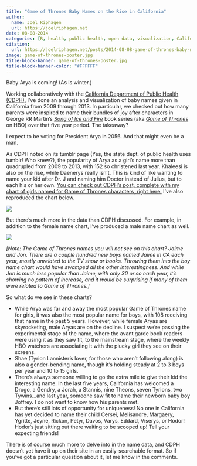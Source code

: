 ```yaml
---
title: "Game of Thrones Baby Names on the Rise in California"
author:
  name: Joel Riphagen
  url: https://joelriphagen.net
date: 08-08-2014
categories: [R, health, public health, open data, visualization, California]
citation:
  url: https://joelriphagen.net/posts/2014-08-08-game-of-thrones-baby-names/
image: game-of-thrones-poster.jpg
title-block-banner: game-of-thrones-poster.jpg
title-block-banner-color: "#FFFFFF"
---
```


Baby Arya is coming! (As is winter.)

Working collaboratively with the [California Department of Public Health (CDPH)](https://www.cdph.ca.gov/), I’ve done an analysis and visualization of baby names given in California from 2009 through 2013. In particular, we checked out how many parents were inspired to name their bundles of joy after characters in George RR Martin’s [_Song of Ice and Fire_](https://georgerrmartin.com/book-category/?cat=song-of-ice-and-fire) book series (aka [_Game of Thrones_](https://www.hbo.com/game-of-thrones#/) on HBO) over that five year period. The takeaway?

I expect to be voting for President Arya in 2056. And that might even be a man.

As CDPH noted on its tumblr page (Yes, the state dept. of public health uses tumblr! Who knew?), the popularity of Arya as a girl’s name more than quadrupled from 2009 to 2013, with 152 so christened last year. Khaleesi is also on the rise, while Daenerys really isn’t. This is kind of like wanting to name your kid after Dr. J and naming him Doctor instead of Julius, but to each his or her own. [You can check out CDPH’s post, complete with my chart of girls named for Game of Thrones characters, right here.](https://cdphopendata.tumblr.com/post/94107141030/hbos-game-of-thrones-inspires-baby-names) I’ve also reproduced the chart below.

![](Girl GOT Stacked 2.png){fig-alt="A chart showing number of girls named for different Games of Thrones characters over time"}

But there’s much more in the data than CDPH discussed. For example, in addition to the female name chart, I’ve produced a male name chart as well.

![](Boys GOT Stacked 2.png){fig-alt="A chart showing number of boys named for different Games of Thrones characters over time"}

_[Note: The Game of Thrones names you will not see on this chart? Jaime and Jon. There are a couple hundred new boys named Jaime in CA each year, mostly unrelated to the TV show or books. Throwing them into the boy name chart would have swamped all the other interestingness. And while Jon is much less popular than Jaime, with only 30 or so each year, it’s showing no pattern of increase, and it would be surprising if many of them were related to Game of Thrones.]_

So what do we see in these charts?

* While Arya was far and away the most popular Game of Thrones name for girls, it was also the most popular name for boys, with 108 receiving that name in the past 5 years. However, while female Aryas are skyrocketing, male Aryas are on the decline. I suspect we’re passing the experimental stage of the name, where the avant garde book readers were using it as they saw fit, to the mainstream stage, where the weekly HBO watchers are associating it with the plucky girl they see on their screens.
* Shae (Tyrion Lannister’s lover, for those who aren’t following along) is also a gender-bending name, though it’s holding steady at 2 to 3 boys per year and 10 to 15 girls.
* There’s always someone willing to go the extra mile to give their kid the interesting name. In the last five years, California has welcomed a Drogo, a Gendry, a Jorah, a Stannis, nine Theons, seven Tyrions, two Tywins…and last year, someone saw fit to name their newborn baby boy Joffrey. I do not want to know how his parents met.
* But there’s still lots of opportunity for uniqueness! No one in California has yet decided to name their child Cersei, Melisandre, Margaery, Ygritte, Jeyne, Rickon, Petyr, Davos, Varys, Eddard, Viserys, or Hodor! Hodor‘s just sitting out there waiting to be scooped up! Tell your expecting friends!

There is of course much more to delve into in the name data, and CDPH doesn’t yet have it up on their site in an easily-searchable format. So if you’ve got a particular question about it, let me know in the comments.